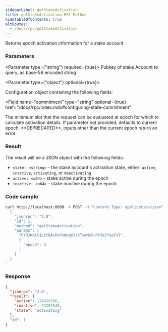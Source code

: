 ```yaml
---
sidebarLabel: getStakeActivation
title: getStakeActivation RPC Method
hideTableOfContents: true
altRoutes:
  - /docs/rpc/getStakeActivation
---
```


Returns epoch activation information for a stake account

<DocSideBySide>

<DocLeftSide>

### Parameters

<Parameter type={"string"} required={true}>
  Pubkey of stake Account to query, as base-58 encoded string
</Parameter>

<Parameter type={"object"} optional={true}>

Configuration object containing the following fields:

<Field
  name="commitment"
  type="string"
  optional={true}
  href="/docs/rpc/index.mdx#configuring-state-commitment"
></Field>

<Field name="minContextSlot" type="number" optional={true}>
  The minimum slot that the request can be evaluated at
</Field>

<Field name="epoch" type="u64" optional={true}>
  epoch for which to calculate activation details. If parameter not provided,
  defaults to current epoch. **DEPRECATED**, inputs other than the current epoch
  return an error.
</Field>

</Parameter>

### Result

The result will be a JSON object with the following fields:

-   `state: <string>` - the stake account's activation state, either: `active`,
    `inactive`, `activating`, or `deactivating`
-   `active: <u64>` - stake active during the epoch
-   `inactive: <u64>` - stake inactive during the epoch

</DocLeftSide>

<DocRightSide>

### Code sample

```bash
curl http://localhost:8899 -X POST -H "Content-Type: application/json" -d '
  {
    "jsonrpc": "2.0",
    "id": 1,
    "method": "getStakeActivation",
    "params": [
      "CYRJWqiSjLitBAcRxPvWpgX3s5TvmN2SuRY3eEYypFvT",
      {
        "epoch": 4
      }
    ]
  }
'
```

### Response

```json
{
  "jsonrpc": "2.0",
  "result": {
    "active": 124429280,
    "inactive": 73287840,
    "state": "activating"
  },
  "id": 1
}
```

</DocRightSide>
</DocSideBySide>
